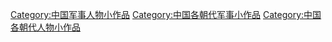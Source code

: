 [[Category:中国军事人物小作品|Category:中国军事人物小作品]]
[[Category:中国各朝代军事小作品|Category:中国各朝代军事小作品]]
[[Category:中国各朝代人物小作品|Category:中国各朝代人物小作品]]